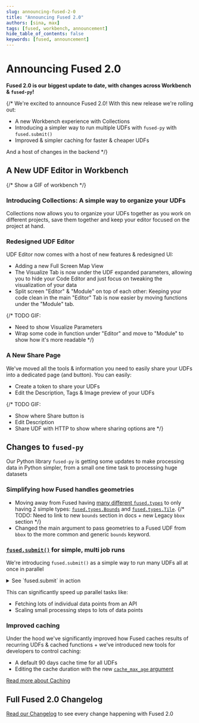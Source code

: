 ```yaml
---
slug: announcing-fused-2-0
title: "Announcing Fused 2.0"
authors: [sina, max]
tags: [fused, workbench, announcement]
hide_table_of_contents: false
keywords: [fused, announcement]
---
```


# Announcing Fused 2.0

**Fused 2.0 is our biggest update to date, with changes across Workbench & `fused-py`!**

{/* We're excited to announce Fused 2.0! With this new release we're rolling out:

- A new Workbench experience with Collections
- Introducing a simpler way to run multiple UDFs with `fused-py` with `fused.submit()`
- Improved & simpler caching for faster & cheaper UDFs

And a host of changes in the backend */}

## A New UDF Editor in Workbench

{/* Show a GIF of workbench */}

### Introducing Collections: A simple way to organize your UDFs

Collections now allows you to organize your UDFs together as you work on different projects, save them together and keep your editor focused on the project at hand.

<ReactPlayer className="video__player" playing={true} muted={true} controls height="100%" url="https://fused-magic.s3.us-west-2.amazonaws.com/workbench-walkthrough-videos/announcements/fused_2_0/Load_Collections.mp4" width="100%" />

### Redesigned UDF Editor

UDF Editor now comes with a host of new features & redesigned UI:
- Adding a new Full Screen Map View
- The Visualize Tab is now under the UDF expanded parameters, allowing you to hide your Code Editor and just focus on tweaking the visualization of your data
- Split screen "Editor" & "Module" on top of each other: Keeping your code clean in the main "Editor" Tab is now easier by moving functions under the "Module" tab.

{/* 
TODO GIF:
- Need to show Visualize Parameters
- Wrap some code in function under "Editor" and move to "Module" to show how it's more readable
*/}

### A New Share Page

We've moved all the tools & information you need to easily share your UDFs into a dedicated page (and button). You can easily:
- Create a token to share your UDFs 
- Edit the Description, Tags & Image preview of your UDFs

{/* 
TODO GIF: 
- Show where Share button is
- Edit Description
- Share UDF with HTTP to show where sharing options are
 */}

## Changes to `fused-py`

Our Python library `fused-py` is getting some updates to make processing data in Python simpler, from a small one time task to processing huge datasets

### Simplifying how Fused handles geometries

- Moving away from Fused having [many different `fused.types`](/core-concepts/filetile/#legacy-types) to only having 2 simple types: [`fused.types.Bounds`](/core-concepts/filetile/#fusedtypesbounds) and [`fused.types.Tile`](/core-concepts/filetile/#fusedtypestile). 
{/* TODO: Need to link to new `bounds` section in docs + new Legacy `bbox` section */}
- Changed the main argument to pass geometries to a Fused UDF from `bbox` to the more common and generic `bounds` keyword.

### [`fused.submit()`](/core-concepts/run-udfs/run-small-udfs/#running-multiple-jobs-in-parallel) for simple, multi job runs

We're introducing `fused.submit()` as a simple way to run many UDFs all at once in parallel

<details>
<summary>See `fused.submit` in action</summary>

    ```python showLineNumbers
    @fused.udf
    def single_job_udf(val):
        import pandas as pd
        return pd.DataFrame({'val':[val]})
    ```

    Running this UDF 10 times in parallel:

    ```python showLineNumbers
    job_pool = fused.submit(udf, [0,1,2,3,4,5,6,7,8,9])
    ```

    And retrieve all the results:

    ```python showLineNumbers
    processed_df = job_pool.collect_df()
    ```
</details>

This can significantly speed up parallel tasks like:
- Fetching lots of individual data points from an API
- Scaling small processing steps to lots of data points

### Improved caching

Under the hood we've significantly improved how Fused caches results of recurring UDFs & cached functions + we've introduced new tools for developers to control caching:
- A default 90 days cache time for all UDFs
- Editing the cache duration with the new [`cache_max_age` argument](/core-concepts/cache/#defining-your-cache-lifetime-cache_max_age)

[Read more about Caching](/core-concepts/cache/)

## Full Fused 2.0 Changelog

[Read our Changelog](/python-sdk/changelog/#fused-20) to see every change happening with Fused 2.0
